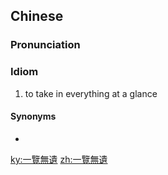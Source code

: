 {{also|一览无遗}}
==Chinese==
{{zh-forms|s=一览无遗}}

===Pronunciation===
{{zh-pron
|m=一lǎnwúyí
|c=jat1 laam5 mou4 wai4
|cat=id
}}

===Idiom===
{{zh-idiom}}

# to take in everything at a glance

====Synonyms====
* {{zh-l|一覽無餘}}

[[ky:一覽無遺]]
[[zh:一覽無遺]]